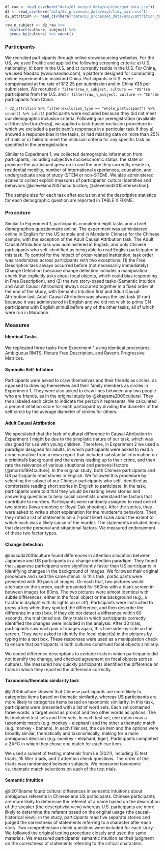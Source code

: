 
```r
d2_raw <- read_csv(here("data/01_merged_data/exp2/merged_data.csv"))
d2 <- read_csv(here("data/03_processed_data/exp2/tidy_main.csv"))
d2_attrition <- read_csv(here("data/03_processed_data/exp2/attrition_table.csv"))
```

```r
raw_n_subject <- d2_raw %>% 
  distinct(culture, subject) %>% 
  group_by(culture) %>% count()
```

### Participants 

We recruited participants through online crowdsourcing websites. For the US, we used Prolific and applied the following screening criteria: a) U.S. nationality; b) born in the U.S. and c) currently reside in the U.S. For China, we used Naodao (www.naodao.com), a platform designed for conducting online experiments in mainland China. Participants in U.S. were compensated at the rate of \$12.25 per submission and in China ¥35 per submission. We recruited `r filter(raw_n_subject, culture == "US")$n` participants from the U.S. and `r filter(raw_n_subject, culture == "CN")$n` participants from China. 

`r d2_attrition %>% filter(exclusion_type == "whole_participant") %>% count() %>% pull()` participants were excluded because they did not meet our demographic inclusion criteria. Following our preregistration (available at https://osf.io/u7mzg), we applied a task-based exclusion procedure in which we excluded a participant's responses in a particular task if they a) showed a response bias in the tasks, b) had missing data on more than 25% of trials or c) failed to meet the inclusion criteria for any specific task as specified in the preregistration. 

Similar to Experiment 1, we collected demographic information from participants, including subjective socioeconomic status, the state or province the participant grew up in and the one they currently reside in, residential mobility, number of international experiences, education, and undergraduate area of study (STEM or non-STEM). We also administered scales to collect explicit measures of participants’ cultural identities and behaviors [@cleveland2007acculturaton; @cleveland2015intersection]. 

The sample size for each task after exclusion and the descriptive statistics for each demographic question are reported in TABLE X FIXME.

### Procedure 

Similar to Experiment 1, participants completed eight tasks and a brief demographics questionnaire online. The experiment was administered online in English for the US sample and in Mandarin Chinese for the Chinese sample, with the exception of the Adult Causal Attribution task. The Adult Causal Attribution task was administered in English, and only Chinese participants who self-identified as being able to read English participated in this task. To control for the impact of order-related inattention, task order was randomized across participants with two exceptions: (1) the Free Description task always occurred before (not necessarily immediately) Change Detection (because change detection includes a manipulation check that explicitly asks about focal objects, which could bias responding in Free Description), and (2) the two story-based tasks (Semantic Intuition and Adult Causal Attribution) always occurred together in a fixed order at the end of the study, with Semantic Intuition first and Adult Causal Attribution last. Adult Causal Attribution was always the last task (if run) because it was administered in English and we did not wish to prime CN participants with English stimuli before any of the other tasks, all of which were run in Mandarin.

### Measures 

#### Identical Tasks

We replicated three tasks from Experiment 1 using identical procedures: Ambiguous RMTS, Picture Free Description, and Raven’s Progressive Matrices.

#### Symbolic Self-Inflation 

Participants were asked to draw themselves and their friends as circles, as opposed to drawing themselves and their family members as circles in Experiment 1. They were also asked to draw lines between any two people who are friends, as in the original study by @kitayama2009cultural. They then labeled each circle to indicate the person it represents. We calculated a percent inflation score for each participant by dividing the diameter of the self circle by the average diameter of circles for others.

#### Adult Causal Attribution 

We speculated that the lack of cultural difference in Causal Attribution in Experiment 1 might be due to the simplistic nature of our task, which was designed for use with young children. Therefore, in Experiment 2 we used a paradigm designed for adults, in which participants were asked to read a crime narrative from a news report that included substantial information on a criminal’s background and the events leading up to their crime, and then rate the relevance of various situational and personal factors [@morris1994culture]. In the original study, both Chinese participants and US participants read stories in English. We followed this procedure by selecting the subset of our Chinese participants who self-identified as comfortable reading short stories in English to participate. In the task, participants were told that they would be reading news stories and answering questions to help social scientists understand the factors that contribute to murders. Participants were randomly assigned to read one of two stories (Iowa shooting or Royal Oak shooting). After the stories, they were asked to write a short explanation for the murderer’s behaviors. Then, they rated a list of statements on a 7-point likert scale about the extent to which each  was a likely cause of the murder. The statements included items that describe personal and situational factors. We measured endorsement of these two factor types. 

#### Change Detection 

@masuda2006culture found differences in attention allocation between Japanese and US participants in a change detection paradigm. They found that Japanese participants were significantly faster than US participants in identifying changes in the background of images. We followed their original procedure and used the same stimuli. In this task, participants were presented with 30 pairs of images. On each trial, two pictures would alternate on the screen, each presented for 560ms with a blank screen in between images for 80ms. The two pictures were almost identical with subtle differences, either in the focal object or the background (e.g., a tractor in daylight with its lights on or off). Participants were instructed to press a key when they spotted the difference, and then describe the difference in a text box. If they did not detect a difference within 60 seconds, the trial timed out. Only trials in which participants correctly identified the changes were included in the analysis. After 30 trials, participants saw each pair of images again, this time side-by-side on the screen. They were asked to identify the focal object(s) in the pictures by typing into a text box. These responses were used as a manipulation check to ensure that participants in both cultures construed focal objects similarly. 

We coded difference descriptions to exclude trials in which participants did not identify the change, and checked agreement on focal objects across cultures. We measured how quickly participants identified the difference on trials in which they reported the difference correctly.

#### Taxonomic/thematic similarity task

@ji2004culture showed that Chinese participants are more likely to categorize items based on thematic similarity, whereas US participants are more likely to categorize items based on taxonomic similarity. In this task, participants were presented with a list of word sets. Each set contained three words: a target word as prompt and two other words as options. The list included test sets and filler sets. In each test set, one option was a taxonomic match (e.g. monkey - elephant) and the other a thematic match (e.g. monkey - banana). In each filler set, the cue item and the options were broadly similar, thematically and taxonomically, making for a more ambiguous decision (e.g. monkey - elephant, tiger). Participants completed a 2AFC in which they chose one match for each cue item. 

We used a subset of testing materials from Le (2021), including 15 test triads, 15 filler triads, and 2 attention check questions. The order of the triads was randomized between subjects. We measured taxonomic vs. thematic match selections on each of the test trials. 


#### Semantic Intuition 

@li2018name found cultural differences in semantic intuitions about ambiguous referents in Chinese and US participants. Chinese participants are more likely to determine the referent of a name based on the description of the speaker (the descriptivist view) whereas U.S. participants are more likely to determine the referent based on the original usage (the causal-historical view). In the study, participants read five separate stories and judged the correctness of statements referring to a character after each story. Two comprehension check questions were included for each story. We followed the original testing procedure closely and used the same materials. We measured participants’ semantic intuition as their judgment on the correctness of statements referring to the critical characters. 



